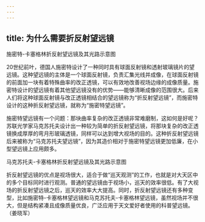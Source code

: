 ```yaml
---
---
---
```

title: 为什么需要折反射望远镜
---




施密特-卡塞格林折反射望远镜及其光路示意图



20世纪前叶，德国人施密特设计了一种同时具有球面反射镜和透射玻璃镜片的望远镜。这种望远镜的主体是一个球面反射镜，负责汇集光线并成像，在球面反射镜的前面加一块有着特殊曲率的改正透镜，可以有效地改善视场边缘的成像质量。施密特设计的望远镜有着其他望远镜没有的优势——能够清晰成像的范围很大。后来人们将这种球面反射镜与改正透镜相结合的望远镜称为“折反射望远镜”，而施密特设计的这种折反射望远镜，就称为“施密特望远镜”。

施密特望远镜有一个问题：那块曲率复杂的改正透镜非常难磨制，这如何是好呢？苏联光学家马克苏托夫设计出一种较为简单的折反射望远镜，将那块复杂的改正透镜换成厚厚的弯月形玻璃透镜，同样可以达到增大视场的目的。这种折反射望远镜后来被称为“马克苏托夫望远镜”，因为其造价相对于施密特望远镜更加低廉，在小型望远镜上应用颇多。

马克苏托夫-卡塞格林折反射望远镜及其光路示意图



折反射望远镜的优点是视场很大，适合于做“巡天观测”的工作，也就是对大天区中的多个目标同时进行观测。普通的望远镜由于视场小，巡天的效率很低。有了大视场的折反射望远镜之后，巡天的效率大大提高。同时，折反射望远镜还有多种变型，比如施密特-卡塞格林望远镜和马克苏托夫-卡塞格林望远镜，虽然视场并不很大，但是结构紧凑且成像质量优良，广泛应用于天文爱好者使用的科普望远镜。（姜晓军）